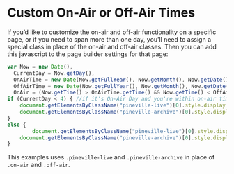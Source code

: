 # Custom On-Air or Off-Air Times

If you’d like to customize the on-air and off-air functionality on a specific page, or if you need to span more than one day, you’ll need to assign a special class in place of the on-air and off-air classes. Then you can add this javascript to the page builder settings for that page:

```js
var Now = new Date(),
  CurrentDay = Now.getDay(),
  OnAirTime = new Date(Now.getFullYear(), Now.getMonth(), Now.getDate(), OnAirHour, OnAirMinute), //Set OnAirTime
  OffAirTime = new Date(Now.getFullYear(), Now.getMonth(), Now.getDate(), OffAirHour, OffAirMinute), //Set OffAirTime
  OnAir = (Now.getTime() > OnAirTime.getTime() && Now.getTime() < OffAirTime.getTime());
if (CurrentDay < 4) { //if it's On-Air Day and you're within on-air time
    document.getElementsByClassName("pineville-live")[0].style.display = "block"; // Show .live-notice instead of the timer
    document.getElementsByClassName("pineville-archive")[0].style.display = "none"; // Hide .timer class
}
else {
        document.getElementsByClassName("pineville-live")[0].style.display = "none"; // Show .live-notice instead of the timer
    document.getElementsByClassName("pineville-archive")[0].style.display = "block"; // Hide .timer class
}
```

This examples uses `.pineville-live` and `.pineville-archive` in place of `.on-air` and `.off-air`.